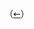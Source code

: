 <span class="outdent-template outdent-template2" style="font-family:DejaVu Sans, sans-serif;">（[[WP:TOPPOST|←]]）</span><noinclude>{{Documentation}}</noinclude>